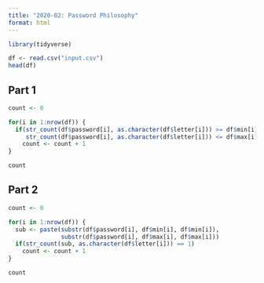 ```yaml
---
title: "2020-02: Password Philosophy"
format: html
---
```


```r
library(tidyverse)

df <- read.csv("input.csv")
head(df)
```

## Part 1

```r
count <- 0

for(i in 1:nrow(df)) {
  if(str_count(df$password[i], as.character(df$letter[i])) >= df$min[i] & 
     str_count(df$password[i], as.character(df$letter[i])) <= df$max[i])
    count <- count + 1
}

count
```

## Part 2

```r
count <- 0

for(i in 1:nrow(df)) {
  sub <- paste(substr(df$password[i], df$min[i], df$min[i]), 
               substr(df$password[i], df$max[i], df$max[i]))
  if(str_count(sub, as.character(df$letter[i])) == 1)
    count <- count + 1
}

count
```